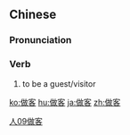 ==Chinese==
{{zh-forms}}

===Pronunciation===
{{zh-pron
|m=zuòkè
|c=zou6 haak3
|mn=qz,tp,xm:chòe-kheh/kh:chò-kheh/zz:chò-kheeh
|cat=v
}}

===Verb===
{{zh-verb}}

# to be a guest/visitor
#: {{zh-x|我 爸爸{ba} 請 你 到 我 家 '''做客'''。|My dad is inviting you to our house.}}

[[Category:Elementary Mandarin|人09做客]]

[[ko:做客]]
[[hu:做客]]
[[ja:做客]]
[[zh:做客]]
